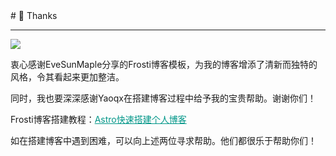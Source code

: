 
<BaseLayout title="感谢">
  <BaseCard title="Thanks">
# 🙏 Thanks

---

![](https://pic.imgdb.cn/item/66ceb657d9c307b7e93aba1c.jpg)

衷心感谢EveSunMaple分享的<a href="https://github.com/EveSunMaple/Frosti" style="text-decoration: none;">Frosti</a>博客模板，为我的博客增添了清新而独特的风格，令其看起来更加整洁。

同时，我也要深深感谢Yaoqx在搭建博客过程中给予我的宝贵帮助。谢谢你们！

<div class="alert"> Frosti博客搭建教程：<a href="https://yinph.netlify.app/blog/astro%E6%90%AD%E5%BB%BA%E4%B8%AA%E4%BA%BA%E5%8D%9A%E5%AE%A2/" style="color: #009688;">Astro快速搭建个人博客</a> </div>

如在搭建博客中遇到困难，可以向上述两位寻求帮助。他们都很乐于帮助你们！

<LinkCard
  title="EveSunMaple"
  desc="一位“普通”的高中学生"
  url="https://www.saroprock.com/"
  img="https://pic.imgdb.cn/item/66cec70fd9c307b7e94f335c.jpg"
/>

<LinkCard
  title="Yaoqx"
  desc="一名喜欢躺平的初中生"
  url="https://yaoqx.netlify.app/"
  img="https://pic.imgdb.cn/item/66cec6dfd9c307b7e94f0dfe.jpg"
/>

  </BaseCard>
</BaseLayout>
